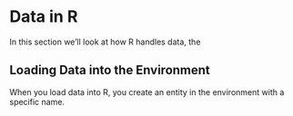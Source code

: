 # Data in R {#data-in}

In this section we'll look at how R handles data, the

## Loading Data into the Environment
When you load data into R, you create an entity in the environment with a specific name. 